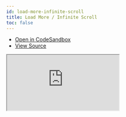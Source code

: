 ```yaml
---
id: load-more-infinite-scroll
title: Load More / Infinite Scroll
toc: false
---
```


- [Open in CodeSandbox](https://codesandbox.io/s/github/SvelteStack/svelte-query/tree/main/examples/load-more-infinite-scroll)
- [View Source](https://github.com/SvelteStack/svelte-query/tree/main/examples/load-more-infinite-scroll)

<iframe
  src="https://codesandbox.io/embed/github/SvelteStack/svelte-query/tree/main/examples/load-more-infinite-scroll?autoresize=1&fontsize=14&theme=dark"
  title="SvelteStack/svelte-query: load-more-infinite-scroll"
  sandbox="allow-forms allow-modals allow-popups allow-presentation allow-same-origin allow-scripts"
  style={{
    width: '100%',
    height: '80vh',
    border: '0',
    borderRadius: 8,
    overflow: 'hidden',
    position: 'static',
    zIndex: 0,
  }}
></iframe>
